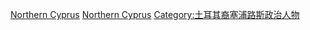 [[Category:各國政府公職人員|Northern Cyprus]]
[[Category:歐洲政府公職人員|Northern Cyprus]]
[[Category:土耳其裔塞浦路斯政治人物|Category:土耳其裔塞浦路斯政治人物]]